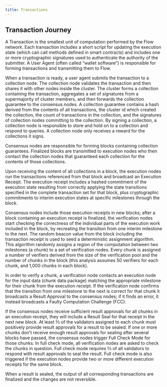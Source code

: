 ```yaml
---
title: Transactions
---
```


## Transaction Journey

A Transaction is the smallest unit of computation performed by the Flow network. Each transaction includes a short script for updating the execution state (which can call methods defined in smart contracts) and includes one or more cryptographic signatures used to authenticate the authority of the submitter. A User Agent (often called “wallet software”) is responsible for forming transactions and transmitting them to Flow.

When a transaction is ready, a user agent submits the transaction to a collection node. The collection node validates the transaction and then shares it with other nodes inside the cluster. The cluster forms a collection containing the transaction, aggregates a set of signatures from a supermajority of cluster members, and then forwards the collection guarantee to the consensus nodes. A collection guarantee contains a hash derived from the contents of all transactions, the cluster id which created the collection, the count of transactions in the collection, and the signatures of collection nodes committing to the collection. By signing a collection, a collection node is responsible to store and hold on to a collection and respond to queries. A collection node only receives a reward for the collections it signs.

Consensus nodes are responsible for forming blocks containing collection guarantees. Finalized blocks are transmitted to execution nodes who then contact the collection nodes that guaranteed each collection for the contents of those collections.

Upon receiving the content of all collections in a block, the execution nodes run the transactions referenced from that block and broadcast an Execution Receipt. The execution receipt includes a hashed commitment of the execution state resulting from correctly applying the state transitions specified in the complete transaction set for that block, plus cryptographic commitments to interim execution states at specific milestones through the block.

Consensus nodes include those execution receipts in new blocks; after a block containing an execution receipt is finalized, the verification nodes start checking the correctness of the individual parts of the execution work included in the block, by recreating the transition from one interim milestone to the next. The random beacon value from the block including the transaction receipt is used to seed a deterministic assignment algorithm. This algorithm randomly assigns a region of the computation between two milestones (a chunk) to a set of verification nodes. Every chunk is assigned a number of verifiers derived from the size of the verification pool and the number of chunks in the block (this analysis assumes 50 verifiers for each chunk, and 1,000 chunks in each block).

In order to verify a chunk, a verification node contacts an execution node for the input data (chunk data package) matching the appropriate milestone for their chunk from the execution receipt. If the verification node confirms that the transition from one milestone to the next is correct for that chunk it broadcasts a Result Approval to the consensus nodes; if it finds an error, it instead broadcasts a Faulty Computation Challenge (FCC).

If the consensus nodes receive sufficient result approvals for all chunks in an execution receipt, they will include a Result Seal for that receipt in the next new block. At least ⅔ of the validators assigned to each chunk must positively provide result approvals for a result to be sealed. If one or more chunks don’t receive enough result approvals for sealing after several blocks have passed, the consensus nodes trigger Full Check Mode for those chunks. In full check mode, all verification nodes are asked to check the chunks in question. Full check mode requires ⅔ of all validators to respond with result approvals to seal the result. Full check mode is also triggered if the execution nodes provide two or more different execution receipts for the same block.

When a result is sealed, the output of all corresponding transactions are finalized and the changes are not reversible.
